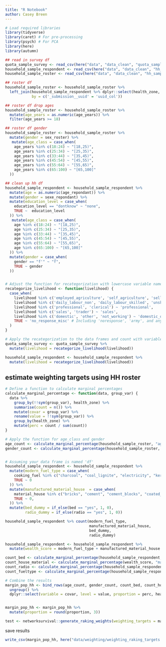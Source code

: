 ```yaml
---
title: "R Notebook"
author: Casey Breen
---
```



```r
# Load required libraries
library(tidyverse)
library(caret) # For pre-processing
library(psych) # For PCA
library(here)
library(autumn)
```



```r
## read in survey df
quota_sample_survey <- read_csv(here("data", "data_clean", "quota_sample_survey.csv"))
household_sample_respondent <- read_csv(here("data", "data_clean", "hh_sample_respondent.csv"))
household_sample_roster <- read_csv(here("data", "data_clean", "hh_sample_roster.csv")) 
```


```r
## roster df 
household_sample_roster <- household_sample_roster %>% 
  left_join(household_sample_respondent %>% dplyr::select(health_zone, uuid_col), 
            by = c('_submission__uuid' = 'uuid_col')) 

## roster df drop ages 
household_sample_roster <- household_sample_roster %>% 
  mutate(age_years = as.numeric(age_years)) %>% 
  filter(age_years >= 18)

## roster df gender 
household_sample_roster <- household_sample_roster %>% 
  mutate(gender = sex_roster) %>% 
   mutate(age_class = case_when(
    age_years %in% c(18:24) ~ "[18,25)",
    age_years %in% c(25:34) ~ "[25,35)",
    age_years %in% c(33:44) ~ "[35,45)",
    age_years %in% c(45:54) ~ "[45,55)",
    age_years %in% c(55:64) ~ "[55,65)",
    age_years %in% c(65:100) ~ "[65,100]"
  ))
```

```r
## clean up hh df 
household_sample_respondent <- household_sample_respondent %>% 
  mutate(age = as.numeric(age_repondant)) %>% 
  mutate(gender = sexe_repondant) %>% 
  mutate(education_level = case_when(
    education_level == "dontknow" ~ "none",
    TRUE ~  education_level
  )) %>% 
   mutate(age_class = case_when(
    age %in% c(18:24) ~ "[18,25)",
    age %in% c(25:34) ~ "[25,35)",
    age %in% c(33:44) ~ "[35,45)",
    age %in% c(45:54) ~ "[45,55)",
    age %in% c(55:64) ~ "[55,65)",
    age %in% c(65:100) ~ "[65,100]"
  )) %>% 
  mutate(gender = case_when(
    gender == "f'" ~ "f",
    TRUE ~ gender
  ))


# Adjust the function for recategorization with lowercase variable names and without dashes
recategorize_livelihood <- function(livelihood) {
  case_when(
    livelihood %in% c('employed_agriculture', 'self_agriculture', 'sell_anim_prod') ~ 'agriculture',
    livelihood %in% c('daily_labour_non', 'daily_labour_skilled', 'unskilled', 'skilled') ~ 'labor',
    livelihood %in% c('professional', 'clerical') ~ 'professional',
    livelihood %in% c('sales', 'trader') ~ 'sales',
    livelihood %in% c('domestic', 'other', 'not_working') ~ 'domestic_other',
    TRUE ~ 'no_response_misc' # Including 'noresponse', 'army', and any others not explicitly listed
  )
}

# Apply the recategorization to the data frames and count with variable names in lowercase
quota_sample_survey <- quota_sample_survey %>%
  mutate(livelihood = recategorize_livelihood(livelihood)) 

household_sample_respondent <- household_sample_respondent %>%
  mutate(livelihood = recategorize_livelihood(livelihood)) 
```


## estimate weighting targets using HH roster 

```r
# Define a function to calculate marginal percentages
calculate_marginal_percentage <- function(data, group_var) {
  data %>%
    group_by(!!sym(group_var), health_zone) %>%
    summarise(count = n()) %>%
    mutate(covar = group_var) %>%
    rename(value = !!sym(group_var)) %>%
    group_by(health_zone) %>%
    mutate(perc = count / sum(count))
}

# Apply the function for age_class and gender
age_count <- calculate_marginal_percentage(household_sample_roster, "age_class")
gender_count <- calculate_marginal_percentage(household_sample_roster, "gender")


# Assuming your data frame is named 'df'
household_sample_respondent <- household_sample_respondent %>%
  mutate(modern_fuel_type = case_when(
    cooking_fuel %in% c("charcoal", "coal_lignite", "electricity", "kerosene") ~ 1,
    TRUE ~ 0
  )) %>% 
  mutate(manufactured_material_house  = case_when(
    material_house %in% c("bricks", "cement", "cement_blocks", "coated_adobe") ~ 1,
    TRUE ~ 0,
  )) %>% 
  mutate(bed_dummy = if_else(bed == "yes", 1, 0),
         radio_dummy = if_else(radio == "yes", 1, 0))

household_sample_respondent %>% count(modern_fuel_type,
                                      manufactured_material_house,
                                      bed_dummy, 
                                      radio_dummy)

household_sample_respondent <- household_sample_respondent %>% 
  mutate(wealth_score = modern_fuel_type + manufactured_material_house + bed_dummy + radio_dummy )

count_bed <- calculate_marginal_percentage(household_sample_respondent, "bed")
count_house_material <- calculate_marginal_percentage(wealth_score, "material_house_category")
count_radio <- calculate_marginal_percentage(household_sample_respondent, "radio")
count_fueltype <- calculate_marginal_percentage(household_sample_respondent, "fuel_type")

# Combine the results
margin_pop_hh <- bind_rows(age_count, gender_count, count_bed, count_house_material, count_radio, count_fueltype) %>%
  ungroup() %>%
  dplyr::select(variable = covar, level = value, proportion = perc, health_zone)


margin_pop_hh <- margin_pop_hh %>% 
  mutate(proportion = round(proportion, 3))
```

```r
test <- networksurvival::generate_raking_weights(weighting_targets = margin_pop_hh, survey_df = quota_sample_survey)
```


save results 

```r
write_csv(margin_pop_hh, here("data/weighting/weighting_raking_targets.csv"))
```


